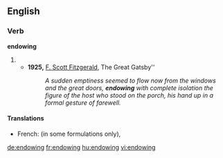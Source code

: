 ==English==

===Verb===
'''endowing'''

# {{present participle of|endow}}
#* '''1925,''' [[w:F. Scott Fitzgerald|F. Scott Fitzgerald]], The Great Gatsby''
#*: ''A sudden emptiness seemed to flow now from the windows and the great doors, '''endowing''' with complete isolation the figure of the host who stood on the porch, his hand up in a formal gesture of farewell.''

====Translations====
{{trans-top|endowing}}
* French: {{t+|fr|conférant}} (in some formulations only), {{t+|fr|dotant}}
{{trans-mid}}
{{trans-bottom}}

[[de:endowing]]
[[fr:endowing]]
[[hu:endowing]]
[[vi:endowing]]